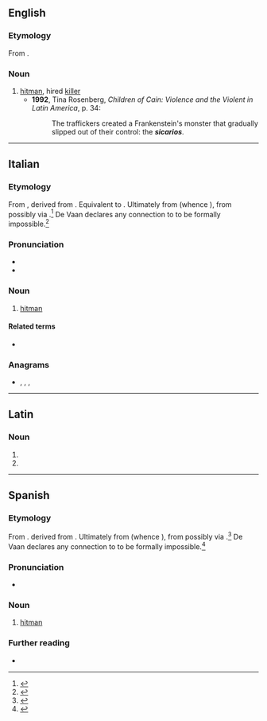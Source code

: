 {{also|sicário}}

==English==

===Etymology===
From {{bor|en|es|sicario}}.

===Noun===
{{en-noun}}

# [[hitman]], hired [[killer]] {{gloss|especially when referring to Latin American drug cartels}}
#* '''1992''', Tina Rosenberg, ''Children of Cain: Violence and the Violent in Latin America'', p. 34:
#*: The traffickers created a Frankenstein's monster that gradually slipped out of their control: the '''''sicarios'''''.

----

==Italian==

===Etymology===
From {{der|it|la|sīcārius||murderer, assassin}}, derived from {{m|la|sīca||poniard, curved dagger}}.
Equivalent to {{suffix|it|sica|t1=curved dagger|ario|t2=-ary}}. Ultimately from {{bor|la|sqj-pro|*tsikā}} (whence {{cog|sq|thikë||knife}}), from {{der|la|ine-pro|*ḱey-||to sharpen}} possibly via {{cog|xil|-}}.<ref>{{R:sq:Orel|head=thikë|pages=477-478}}</ref> De Vaan declares any connection to {{cog|ine-pro|*sek-||to cut}} to be formally impossible.<ref>{{R:itc:EDL|head=sīca|pages=561-562}}</ref>

===Pronunciation===
* {{IPA|it|/siˈka.rjo/|[s̪iˈkäːr̺jo]}}
* {{hyph|it|si|cà|rio}}

===Noun===
{{it-noun|m|[[sicari|sicarî]]}}

# [[hitman]] {{gloss|hired killer}}
#: {{syn|it|assassino|killer|accoltellatore}}

====Related terms====
* {{l|it|sica}}

===Anagrams===
* {{l|it|Acrisio}}, {{l|it|Arcisio}}, {{l|it|cariosi}}, {{l|it|rosicai}}

----

==Latin==

===Noun===
{{la-noun-form|sīcāriō}}

# {{inflection of|la|sīcārius||dat|s}}
# {{inflection of|la|sīcārius||abl|s}}

----

==Spanish==

===Etymology===
From {{der|es|la|sīcārius||murderer, assassin}}. derived from {{m|la|sica}}. Ultimately from {{bor|la|sqj-pro|*tsikā}} (whence {{cog|sq|thikë||knife}}), from {{der|la|ine-pro|*ḱey-||to sharpen}} possibly via {{cog|xil|-}}.<ref>{{R:sq:Orel|head=thikë|pages=477-478}}</ref> De Vaan declares any connection to {{cog|ine-pro|*sek-||to cut}} to be formally impossible.<ref>{{R:itc:EDL|head=sīca|pages=561-562}}</ref>

===Pronunciation===
* {{es-IPA}}

===Noun===
{{es-noun|m|f=sicaria}}

# [[hitman]] {{gloss|hired killer}}

===Further reading===
* {{R:DRAE}}